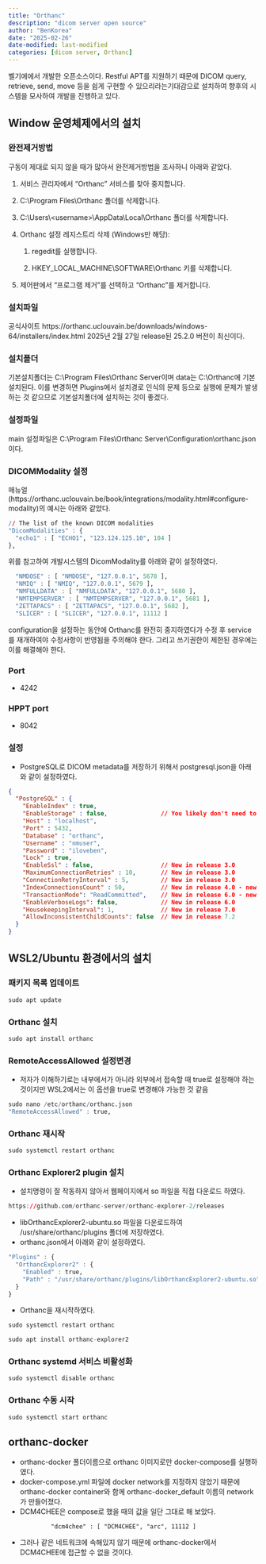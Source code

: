 ```yaml
---
title: "Orthanc"
description: "dicom server open source"
author: "BenKorea"
date: "2025-02-26"
date-modified: last-modified
categories: [dicom server, Orthanc]
---
```


벨기에에서 개발한 오픈소스이다. Restful APT를 지원하기 때문에 DICOM query, retrieve, send, move 등을 쉽게 구현할 수 있으리라는기대감으로 설치하여 향후의 시스템을 모사하여 개발을 진행하고 있다.

## Window 운영체제에서의 설치

### 완전제거방법

구동이 제대로 되지 않을 때가 많아서 완전제거방법을 조사하니 아래와 같았다.

1.  서비스 관리자에서 "Orthanc" 서비스를 찾아 중지합니다.

2.  C:\\Program Files\\Orthanc 폴더를 삭제합니다.

3.  C:\\Users\\\<username\>\\AppData\\Local\\Orthanc 폴더를 삭제합니다.

4.  Orthanc 설정 레지스트리 삭제 (Windows만 해당):

    1.  regedit를 실행합니다.

    2.  HKEY_LOCAL_MACHINE\\SOFTWARE\\Orthanc 키를 삭제합니다.

5.  제어판에서 "프로그램 제거"를 선택하고 "Orthanc"를 제거합니다.

### 설치파일

공식사이트 https://orthanc.uclouvain.be/downloads/windows-64/installers/index.html 2025년 2월 27일 release된 25.2.0 버전이 최신이다.

### 설치폴더

기본설치폴더는 C:\\Program Files\\Orthanc Server이며 data는 C:\\Orthanc에 기본 설치된다. 이를 변경하면 Plugins에서 설치경로 인식의 문제 등으로 실행에 문제가 발생하는 것 같으므로 기본설치폴더에 설치하는 것이 좋겠다.

### 설정파일

main 설정파일은 C:\\Program Files\\Orthanc Server\\Configuration\\orthanc.json이다.

### DICOMModality 설정

매뉴얼(https://orthanc.uclouvain.be/book/integrations/modality.html#configure-modality)의 예시는 아래와 같았다.

``` r
// The list of the known DICOM modalities
"DicomModalities" : {
  "echo1" : [ "ECHO1", "123.124.125.10", 104 ]
},
```

위를 참고하여 개발시스템의 DicomModality를 아래와 같이 설정하였다.

``` r
  "NMDOSE" : [ "NMDOSE", "127.0.0.1", 5678 ],
  "NMIQ" : [ "NMIQ", "127.0.0.1", 5679 ],
  "NMFULLDATA" : [ "NMFULLDATA", "127.0.0.1", 5680 ],
  "NMTEMPSERVER" : [ "NMTEMPSERVER", "127.0.0.1", 5681 ],
  "ZETTAPACS" : [ "ZETTAPACS", "127.0.0.1", 5682 ],
  "SLICER" : [ "SLICER", "127.0.0.1", 11112 ]
```

configuration을 설정하는 동안에 Orthanc를 완전히 중지하였다가 수정 후 service를 재개하여야 수정사항이 반영됨을 주의해야 한다. 그리고 쓰기권한이 제한된 경우에는 이를 해결해야 한다.

### Port

-   4242

### HPPT port

-   8042

### 설정

-   PostgreSQL로 DICOM metadata를 저장하기 위해서 postgresql.json을 아래와 같이 설정하였다.

``` json
{
  "PostgreSQL" : {
    "EnableIndex" : true,
    "EnableStorage" : false,               // You likely don't need to enable this option
    "Host" : "localhost",
    "Port" : 5432,
    "Database" : "orthanc",
    "Username" : "nmuser",
    "Password" : "iloveben",
    "Lock" : true,
    "EnableSsl" : false,                   // New in release 3.0
    "MaximumConnectionRetries" : 10,       // New in release 3.0
    "ConnectionRetryInterval" : 5,         // New in release 3.0
    "IndexConnectionsCount" : 50,          // New in release 4.0 - new default value in 7.0
    "TransactionMode": "ReadCommitted",    // New in release 6.0 - new default value in 7.0
    "EnableVerboseLogs": false,            // New in release 6.0
    "HousekeepingInterval": 1,             // New in release 7.0
    "AllowInconsistentChildCounts": false  // New in release 7.2
  }
}
```

## WSL2/Ubuntu 환경에서의 설치

### 패키지 목록 업데이트

```r
sudo apt update
```

### Orthanc 설치

```r
sudo apt install orthanc
```

### RemoteAccessAllowed 설정변경

-   저자가 이해하기로는 내부에서가 아니라 외부에서 접속할 때 true로 설정해야 하는 것이지만 WSL2에서는 이 옵션을 true로 변경해야 가능한 것 같음

```r
sudo nano /etc/orthanc/orthanc.json
"RemoteAccessAllowed" : true,
```

### Orthanc 재시작

```r
sudo systemctl restart orthanc
```

### Orthanc Explorer2 plugin 설치

-   설치명령이 잘 작동하지 않아서 웹페이지에서 so 파일을 직접 다운로드 하였다.

```r
https://github.com/orthanc-server/orthanc-explorer-2/releases
```

-   libOrthancExplorer2-ubuntu.so 파일을 다운로드하여 /usr/share/orthanc/plugins 폴더에 저장하였다.
-   orthanc.json에서 아래와 같이 설정하였다.

```r
"Plugins" : {
  "OrthancExplorer2" : {
    "Enabled" : true,
    "Path" : "/usr/share/orthanc/plugins/libOrthancExplorer2-ubuntu.so"
  }
}
```

-   Orthanc을 재시작하였다.

```r
sudo systemctl restart orthanc
```

```r
sudo apt install orthanc-explorer2
```


### Orthanc systemd 서비스 비활성화
```r
sudo systemctl disable orthanc
```

### Orthanc 수동 시작
```r
sudo systemctl start orthanc
```

## orthanc-docker
-   orthanc-docker 폴더이름으로 orthanc 이미지로만 docker-compose를 실행하였다.
- docker-compose.yml 파일에 docker network를 지정하지 않았기 때문에 orthanc-docker container와 함께 orthanc-docker_default 이름의 network가 만들어졌다.
- DCM4CHEE은 compose로 했을 때의 값을 일단 그대로 해 보았다.
```
            "dcm4chee" : [ "DCM4CHEE", "arc", 11112 ]
```
- 그러나 같은 네트워크에 속해있지 않기 때문에 orthanc-docker에서 DCM4CHEE에 접근할 수 없을 것이다.



